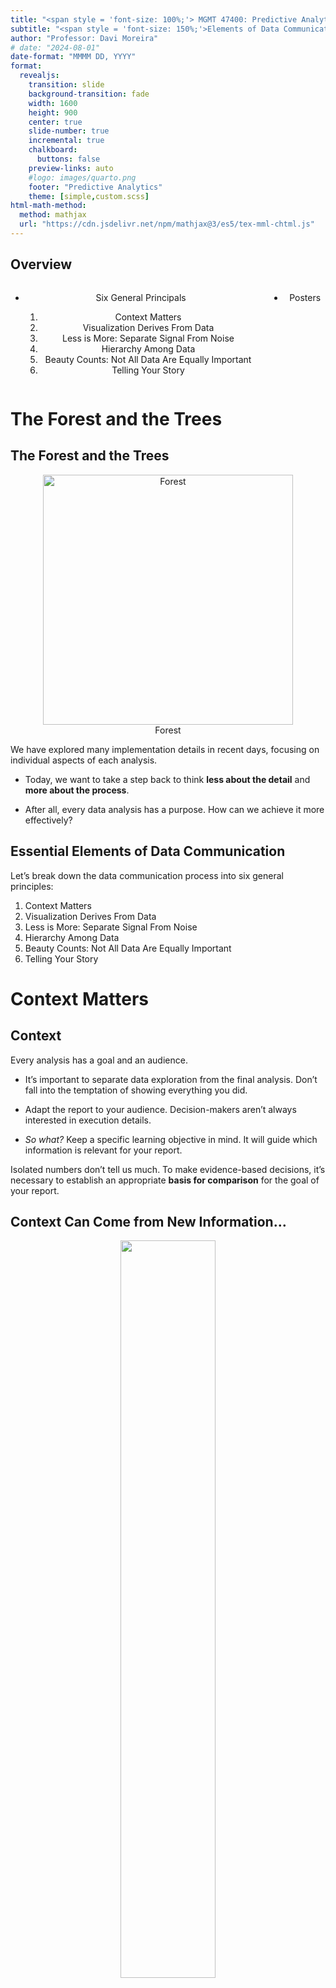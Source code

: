 ```yaml
---
title: "<span style = 'font-size: 100%;'> MGMT 47400: Predictive Analytics </span>"
subtitle: "<span style = 'font-size: 150%;'>Elements of Data Communication</span>"
author: "Professor: Davi Moreira"
# date: "2024-08-01"
date-format: "MMMM DD, YYYY"
format:
  revealjs: 
    transition: slide
    background-transition: fade
    width: 1600
    height: 900
    center: true
    slide-number: true
    incremental: true
    chalkboard: 
      buttons: false
    preview-links: auto
    #logo: images/quarto.png
    footer: "Predictive Analytics"
    theme: [simple,custom.scss]
html-math-method:
  method: mathjax
  url: "https://cdn.jsdelivr.net/npm/mathjax@3/es5/tex-mml-chtml.js"
---
```


## Overview

:::::: nonincremental
::::: columns
::: {.column width="50%" style="text-align: center; justify-content: center; align-items: center;"}
-   Six General Principals

    1.  Context Matters
    2.  Visualization Derives From Data
    3.  Less is More: Separate Signal From Noise
    4.  Hierarchy Among Data
    5.  Beauty Counts: Not All Data Are Equally Important
    6.  Telling Your Story
:::

::: {.column width="50%" style="text-align: center; justify-content: center; align-items: center;"}
-   Posters
:::
:::::
::::::

# The Forest and the Trees {background-color="#cfb991"}

## The Forest and the Trees

<center>

![Forest](figs/floresta.jpg){width="400"}

</center>

We have explored many implementation details in recent days, focusing on individual aspects of each analysis.

-   Today, we want to take a step back to think **less about the detail** and **more about the process**.

-   After all, every data analysis has a purpose. How can we achieve it more effectively?

## Essential Elements of Data Communication

Let's break down the data communication process into six general principles:

1.  Context Matters
2.  Visualization Derives From Data
3.  Less is More: Separate Signal From Noise
4.  Hierarchy Among Data
5.  Beauty Counts: Not All Data Are Equally Important
6.  Telling Your Story

# Context Matters {background-color="#cfb991"}

## Context

Every analysis has a goal and an audience.

-   It's important to separate data exploration from the final analysis. Don't fall into the temptation of showing everything you did.

-   Adapt the report to your audience. Decision-makers aren't always interested in execution details.

-   *So what?* Keep a specific learning objective in mind. It will guide which information is relevant for your report.

::: fragment
Isolated numbers don't tell us much. To make evidence-based decisions, it's necessary to establish an appropriate **basis for comparison** for the goal of your report.
:::

## Context Can Come from New Information...

<center>![](figs/contexto-add.png){width="55%"}</center>

## ...or Reinforce Existing Information

<center>![](figs/contexto-obs.png){width="60%"}</center>

# Visualization derives from data {background-color="#cfb991"}

## Choosing the Chart

-   What type of data?

-   How many dimensions?

-   Most reports are consumed in 2D media. Showing more than that can confuse the reader.

-   Be careful with scales!

## Use graphs instead of tables!

<center>

![[Table vs Plot](https://jkastellec.scholar.princeton.edu/publications/using-graphs-instead-tables-political-science){target="_blank"}](figs/table_vs_plot.png){width="60%"}

</center>

## Use graphs instead of tables!

<center>

![[Table vs Plot](https://jkastellec.scholar.princeton.edu/publications/using-graphs-instead-tables-political-science){target="_blank"}](figs/table_vs_plot_02.png){width="60%"}

</center>

## Scales Can Be Misleading

<center>

![Scale Fail](figs/escala-fail.png){width="60%"}

</center>

## Avoid Dual Axes

<center>

![Dual Axis](figs/eixo-duplo.png){width="50%"}

</center>

## Or Triple Axes!

<center>

![Triple Axis](figs/eixo-triplo.png){width="60%"}

</center>

## Fewer Pie Charts...

<center>

![Pie vs Bar](figs/pie-vs-bar.png){width="80%"}

</center>

## What?!

<center>

<img src="figs/steve-jobs-pie.jpg" width="950px"/>

[About Pie Charts](https://stats.stackexchange.com/questions/8974/problems-with-pie-charts){target="_blank"}

</center>

## Oof

<center>

![Chart Fail](figs/chart-fail.png){width="50%"}

</center>

## Check Potential Ideas! The Python or R Graph Galleries

<br>

:::::: nonincremental
::::: columns
::: {.column width="50%" style="text-align: center; justify-content: center; align-items: center;"}
<center>

![[The Python Graph Gallery](https://python-graph-gallery.com/){target="_blank"}](figs/python-logo.png){width="40%"}

</center>
:::

::: {.column width="50%" style="text-align: center; justify-content: center; align-items: center;"}
<center>

![[The R Graph Gallery](https://r-graph-gallery.com/){target="_blank"}](figs/r-logo.svg){width="40%"}

</center>
:::
:::::
::::::

# Less is More<br>Separate Signal From Noise {background-color="#cfb991"}

## Eliminating Noise

<br>

-   The more information in your visualization, the greater the cognitive load.

-   **Your objective** must be to reduce your audience cognitive costs.

<br>

::: fragment
**Data-Ink Ratio Formula**

$$
\text{Data-Ink Ratio} = \frac{\text{Data-Ink}}{\text{Total ink used to print the graphic}}
$$
:::

## Data-Ink Ratio

<br>

**Your objective** must be to reduce your audience cognitive costs.

<br>

<center>![](figs/data-ink.png){width="70%"}</center>

## Step-by-Step Cleanup

<br>

<center>![](figs/limpeza-1.png)</center>

## Eliminating the Border

<br>

<center>![](figs/limpeza-2.png)</center>

## Cleaning the Grids

<br>

<center>![](figs/limpeza-3.png)</center>

## Removing the Points

<br>

<center>![](figs/limpeza-4.png)</center>

## Processing the Axes

<br>

<center>![](figs/limpeza-5.png)</center>

## Adjusting the Label

<br>

<center>![](figs/limpeza-6.png)</center>

## Adjusting Colors

<center>![](figs/limpeza-7.png)</center>

## Before and After

<br>

<center>

![Before and After](figs/limpeza-8.png){width="100%"}

</center>

# Hierarchy Among Data {background-color="#cfb991"}

## Count the Number 3s

<center>![](figs/hierarquia-1.PNG){width="60%"}</center>

## Count the Number 3s

<center>![](figs/hierarquia-2.PNG){width="60%"}</center>

## Ways to Draw Attention

<center>![](figs/hierarquia-3.PNG){width="70%"}</center>

## Highlighting with Colors

<center>![](figs/h-cores.PNG)</center>

## Returning to Our Example

<center>![](figs/limpeza-9.png)</center>

## Returning to Our Example

<center>![](figs/limpeza-10.png)</center>

## Use Colors Strategically

<center>![](figs/cores.png)</center>

# Beauty Counts<br>Not All Data Are Equally Important {background-color="#cfb991"}

## Emphasizing the Main Point

<center>![](figs/enfase.png)</center>

## Emphasizing the Main Point

:::::: columns
::: {.column width="50%"}
<center>![](figs/enfase-2.png){width="90%"}</center>
:::

:::: {.column width="50%"}
::: fragment
<center>![](figs/enfase-3.png){width="90%"}</center>
:::
::::
::::::

# Telling Your Story {background-color="#cfb991"}

## Bringing It All Together

Let's tell a story starting from the chart below, making step-by-step adaptations we've discussed. What is it telling you?

<center>![](figs/final-1.png){width="50%"}</center>

## Bringing It All Together

<center>![](figs/final-2.png)</center>

## Bringing It All Together

<center>![](figs/final-3.png)</center>

## Bringing It All Together

<center>![](figs/final-4.png)</center>

## Bringing It All Together

<center>![](figs/final-5.png)</center>

## Final Narrative

<center>![](figs/hist-1.png)</center>

## Final Narrative

<center>![](figs/hist-2.png)</center>

## Final Narrative

<center>![](figs/hist-3.png)</center>

## Final Narrative

<center>![](figs/hist-4.png)</center>

## Final Narrative

<center>![](figs/hist-5.png)</center>

## Final Narrative

<center>![](figs/hist-6.png)</center>

## Final Narrative

<center>![](figs/hist-7.png)</center>

## Final Narrative

<center>![](figs/hist-8.png)</center>

## Before and After

<center>![](figs/hist-9.png)</center>

# Applications {background-color="#cfb991"}

```r
# remotes::install_github("kjhealy/covdata")
# library(covdata)
library(tidyverse)
library(ggrepel)
#library(Cairo)
library(slider)
library(ggforce)
library(here)

covnat <- read_csv(here("lecture_slides/99_data_communication_poster/data","covdata.csv"))
load(here("lecture_slides/99_data_communication_poster/data","nytexcess.rda"))
```

## [COVID-19 Evolution](https://kjhealy.github.io/covdata/)

```r
## Not In function
"%nin%" <- function(x, y) {
  return(!(x %in% y))
}

focus_cn <- c("CHN", "DEU", "GBR", "USA", "IRN", "JPN",
              "KOR", "ITA", "FRA", "ESP", "CHE", "TUR")

cgroup_cols <- c("#195F90FF", "#D76500FF", "#238023FF", "#AB1F20FF", "#7747A3FF", 
                 "#70453CFF", "#D73EA8FF", "#666666FF", "#96971BFF", "#1298A6FF", "#6F9BD6FF", 
                 "#FF952DFF", "gray70")

covnat %>%
  filter(cu_cases > 99) %>%
  mutate(days_elapsed = date - min(date),
         end_label = ifelse(date == max(date), cname, NA),
         end_label = recode(end_label, `United States` = "USA",
                            `Iran, Islamic Republic of` = "Iran",
                            `Korea, Republic of` = "South Korea",
                            `United Kingdom` = "UK"),
         cname = recode(cname, `United States` = "USA",
                        `Iran, Islamic Republic of` = "Iran",
                        `Korea, Republic of` = "South Korea",
                        `United Kingdom` = "UK"),
         end_label = case_when(iso3 %in% focus_cn ~ end_label,
                               TRUE ~ NA_character_), 
         cgroup = case_when(iso3 %in% focus_cn ~ iso3, 
                            TRUE ~ "ZZOTHER")) %>%
  ggplot(mapping = aes(x = days_elapsed, y = cu_cases, 
                       color = cgroup, label = end_label, 
                       group = cname)) + 
  geom_line(size = 0.5) + 
  geom_text_repel(nudge_x = 0.75,
                  segment.color = NA) + 
  guides(color = FALSE) + 
  scale_color_manual(values = cgroup_cols) +
  scale_y_continuous(labels = scales::comma_format(accuracy = 1), 
                     breaks = 2^seq(4, 20, 1),
                     trans = "log2") + 
  labs(x = "Days Since 100th Confirmed Case", 
       y = "Cumulative Number of Reported Cases (log2 scale)", 
       title = "Cumulative Reported Cases of COVID-19, Selected Countries", 
       subtitle = paste("ECDC data as of", format(max(covnat$date), "%A, %B %e, %Y")), 
       caption = "Kieran Healy @kjhealy / Data: https://www.ecdc.europa.eu/") +
  theme_minimal()
```

## Moving Average

```r
covnat %>%
  mutate(cname = recode(cname, `United States` = "USA",
                        `Iran, Islamic Republic of` = "Iran",
                        `Korea, Republic of` = "South Korea",
                        `United Kingdom` = "UK"),
         cgroup = case_when(iso3 %in% focus_cn ~ iso3, 
                            TRUE ~ "ZZOTHER")) %>%
  mutate(cases7 = slider::slide_dbl((deaths/pop)*1e6, mean, .before = 7, .after = 0, na.rm = TRUE),
         deaths7 = slider::slide_dbl((deaths/pop)*1e6, mean, .before = 7, .after = 0, na.rm = TRUE)) %>%
  filter(iso3 %in% focus_cn) %>%
  ggplot(mapping = aes(x = date, y = deaths7)) + 
  geom_line(size = 0.5) + 
  facet_wrap(~ cname) +
  labs(x = "Date", 
       y = "Deaths per Million Population (Seven-Day Rolling Average)", 
       title = "Deaths from COVID-19, Selected Countries", 
       subtitle = paste("ECDC data as of", format(max(covnat$date), "%A, %B %e, %Y")), 
       caption = "Kieran Healy @kjhealy / Data: https://www.ecdc.europa.eu/") +
  theme_minimal()
```

## Deaths in New York

```r
nytexcess %>%
  filter(placename == "New York City") %>%
  group_by(year, week) %>%
  mutate(yr_ind = year %in% 2020) %>%
  ggplot(aes(x = week, y = deaths, color = yr_ind, group = year)) + 
  geom_line(size = 0.9) + 
  scale_color_manual(values = c("gray70", "red"), labels = c("2017-2019", "2020")) +
  scale_y_continuous(labels = scales::comma) +
  labs(x = "Week of the Year", 
       y = "Total Deaths", 
       color = "Year",
       title = "Weekly Recorded Deaths in New York City, 2017-2020") + 
  theme_minimal() + 
  theme(legend.position = "top")
```

## Additional Material

-   [Flowing Data](https://flowingdata.com/)
-   [Information is Beautiful](https://informationisbeautiful.net/blog/)
-   [The Functional Art](http://www.thefunctionalart.com/)
-   [COVID in the Financial Times](https://www.ft.com/content/a2901ce8-5eb7-4633-b89c-cbdf5b386938)

````{=html}
<!---

# Dashboards {background-color="#cfb991"}

## Dashboards

<center>

![Flexdashboard](figs/flexdashboard_logo.png){width="250"}

</center>

The goal of [`flexdashboard`](https://pkgs.rstudio.com/flexdashboard/index.html) is to facilitate the creation of interactive dashboards with `R Markdown`.

## Flexdashboard: Features

-   Support for a wide variety of components, including `htmlwidgets`; base graphics, structure, and grid; tabular data; gauges and value boxes; and text annotations.

-   Flexible and easy to specify layouts based on rows and columns. Components are intelligently resized to fill the browser and adapted for mobile display.

-   Storyboard layouts to present sequences of visualizations and related commentary.

## Flexdashboard: Installation and Use

After installing the package, to create a `flexdashboard` simply open a new `R Markdown` document with the output format `flexdashboard::flex_dashboard`. You can do this from within RStudio using: `File > New File > R Markdown...`:

```r
install.packages("flexdashboard")
```

<center>

```r
knitr::include_graphics("figs/flexdashboard_template.png") 
```

</center>

## Flexdashboard: Layout

::::: columns
::: {.column width="60%"}
<br>

```r
knitr::include_graphics("figs/flexdashboard_layout_01.png") 
```
:::

::: {.column width="40%"}
<br>

-   Dashboards are divided into columns and rows, with output components delineated using level 3 `markdown` headers (`###`).

-   By default, dashboards are laid out in a single column, with charts stacked vertically and sized to fill the available height of the browser.
:::
:::::

## Flexdashboard: Layout

::::: columns
::: {.column width="60%"}
<br>

```r
knitr::include_graphics("figs/flexdashboard_layout_02.png") 
```
:::

::: {.column width="40%"}
<br>

-   Depending on the nature of your dashboard (number of components, ideal component height, etc.), you might prefer a scrolling layout where components occupy their natural height and the browser scrolls when additional vertical space is needed.

-   You can specify this attribute via the `vertical_layout: scroll` option.
:::
:::::

## Flexdashboard: Layout

::::: columns
::: {.column width="60%"}
<br>

```r
knitr::include_graphics("figs/flexdashboard_layout_03.png") 
```
:::

::: {.column width="40%"}
<br>

-   You can also choose to orient the dashboards by row instead of by column by specifying `orientation: rows`.
:::
:::::

## Flexdashboard: Storyboard

::::: columns
::: {.column width="60%"}
<br>

```r
knitr::include_graphics("figs/storyboard_template.png") 
```
:::

::: {.column width="40%"}
<br>

-   Storyboards are an alternative to the row and column-based layout schemes.

-   They are suitable for presenting a sequence of data visualizations and related commentary.

-   To create a storyboard layout, add `storyboard: true` to the dashboard's preamble. This option includes a set of level 3 dashboard components (`###`). Each component will receive its own frame in the storyboard, with the section title used as a navigation caption.
:::
:::::

## Dashboard: Additional Material

-   [Flexdashboard Sample Layouts](https://pkgs.rstudio.com/flexdashboard/articles/layouts.html)

-   [Flexdashboard Examples](https://pkgs.rstudio.com/flexdashboard/articles/examples.html)

-   [Using Flexdashboard](https://pkgs.rstudio.com/flexdashboard/articles/using.html)

-   [Interactive Web-Based Data Visualization with R](https://plotly-r.com/)

-   [Quarto Dashboards](https://quarto.org/docs/dashboards/)

-   [Shiny Dashboards](https://shiny.rstudio.com/gallery/)
--->
````

# Poster {background-color="#cfb991"}

## Why a Poster Presentation?

:::::: nonincremental
::::: columns
::: {.column width="50%" style="text-align: center; justify-content: center; align-items: center;"}
<center>![](figs/project-history.jpg){width="60%"}</center>
:::

::: {.column width="50%" style="text-align: center; justify-content: center; align-items: center;"}
<br>

<br>

-   Showcases your work

-   Organizes your ideas and results

-   Is visually appealing

-   Encourages interactive discussion

-   Demonstrates your mastery of predictive analytics concepts
:::
:::::
::::::

## Designing a Predictive Analytics Poster: Objectives

:::::: nonincremental
::::: columns
::: {.column width="50%" style="text-align: center; justify-content: center; align-items: center;"}
<center>![](figs/paper-abstract.jpg){width="70%"}</center>
:::

::: {.column width="50%" style="text-align: center; justify-content: center; align-items: center;"}
<br>

<br>

-   Communicate **key findings** and **impact** of your project

-   Highlight the **predictive approach**, methodology, and novel insights

-   Highlight the **business implications and insights**
:::
:::::
::::::

## Planning Your Poster: Template and Rubric

<br>

<center>

![[Template](https://github.com/davi-moreira/2025S_predictive_analytics_MGMT474/raw/refs/heads/main/docs/lecture_slides/99_data_communication_poster/2025S_mgmt474_poster_template.pptx.zip){target="_blank"} and [Rubric](https://www.purdue.edu/undergrad-research/conferences/spring/Rubric_Poster.pdf){target="_blank"}](figs/poster_template.png){width="70%"}

</center>

:::: aside
::: {style="font-size: 80%;"}
*Thanks to [Professor Matthew A. Lanham](https://matthewalanham.com/){target="_blank"} for sharing the original version of this template. Checking his [personal webpage](https://matthewalanham.com/){target="_blank"} is highly recommended!*
:::
::::

<br>

## Planning Your Poster: Visual Hierarchy

:::::: nonincremental
::::: columns
::: {.column width="50%" style="text-align: center; justify-content: center; align-items: center;"}
<br>

<br>

<center>

![[Template](https://github.com/davi-moreira/2025S_predictive_analytics_MGMT474/raw/refs/heads/main/docs/lecture_slides/99_data_communication_poster/2025S_mgmt474_poster_template.pptx.zip){target="_blank"}, [Rubric](https://www.purdue.edu/undergrad-research/conferences/spring/Rubric_Poster.pdf){target="_blank"}, and [Video](https://www.youtube.com/watch?v=ReN-QcVTZ1o){target="_blank"}](figs/poster_template.png){width="90%"}

</center>
:::

::: {.column width="50%" style="text-align: center; justify-content: center; align-items: center;"}
<br>

-   Provide a visually engaging, **easy-to-navigate** summary

-   Always in columns!

-   **Headings:** Large and bold to guide the reader

-   **Color & Contrast:** Choose a simple palette that highlights main points

-   **Font Size:** Text should be legible from \~3 feet away

-   **Flow:** Logical reading order from top-left to bottom-right
:::
:::::
::::::

## Planning Your Poster: Layout & Design

::::::: nonincremental
:::::: columns
::: {.column width="50%" style="text-align: center; justify-content: center; align-items: center;"}
<br>

<br>

<center>

![[Template](https://github.com/davi-moreira/2025S_predictive_analytics_MGMT474/raw/refs/heads/main/docs/lecture_slides/99_data_communication_poster/2025S_mgmt474_poster_template.pptx.zip){target="_blank"}, [Rubric](https://www.purdue.edu/undergrad-research/conferences/spring/Rubric_Poster.pdf){target="_blank"}, and [Video](https://www.youtube.com/watch?v=ReN-QcVTZ1o){target="_blank"}](figs/poster_template.png){width="90%"}

</center>
:::

:::: {.column width="50%" style="text-align: center; justify-content: center; align-items: center;"}
::: {style="font-size: 70%;"}
-   **Keep It Simple**

    -   Limit text and rely on **figures, charts, and bullet points**
    -   Use consistent **color schemes**, fonts, and alignment
    -   Use a **QR Code** to drive your audience to a dashboard or the project webpage

-   **Use of Space**

    -   **White space is your friend** — avoid clutter
    -   Group related sections in boxes or areas for clarity
    -   60% Graphics / 40% Text

-   **Key Text Guidelines**

    -   Title: \~85–100 pt
    -   Headings/Subheadings: \~46–55 pt
    -   Body Text: \~34–38 pt
    -   Captions: \~26–28 pt
    -   Should be readble from 3 feet away
:::
::::
::::::
:::::::

## Planning Your Poster: Organizing Your Content

::::::: nonincremental
:::::: columns
::: {.column width="50%" style="text-align: center; justify-content: center; align-items: center;"}
<br>

<center>

![[Template](https://github.com/davi-moreira/2025S_predictive_analytics_MGMT474/raw/refs/heads/main/docs/lecture_slides/99_data_communication_poster/2025S_mgmt474_poster_template.pptx.zip){target="_blank"}, [Rubric](https://www.purdue.edu/undergrad-research/conferences/spring/Rubric_Poster.pdf){target="_blank"}, and [Video](https://www.youtube.com/watch?v=ReN-QcVTZ1o){target="_blank"}](figs/poster_template.png){width="90%"}

</center>
:::

:::: {.column width="50%" style="text-align: center; justify-content: center; align-items: center;"}
::: {style="font-size: 70%;"}
1.  **Title & Authors:** Clear, concise, and visible
2.  **Abstract/Introduction:** One clear and concise paragraph to show why your problem is important and what are the main results.
3.  **Business Problem:** What is your project goal?
4.  **Analytics Problem Framing:** What you aim to predict or explain and why
5.  **Research Question:** Summarise your project in a question you will answer
6.  **Data and EDA:** Key variables, data collection.
7.  **Methodology:** Modeling approach focusing on the response variable.
8.  **Model Building and Evaluation:** Model results clear and appropriately evaluated
9.  **Business Implication:** Business validation of model/solution demonstrated. Main findings, performance metrics, interpretation
10. **Conclusion & Future Work:** Wrap-up and potential next steps
11. **Acknowledgments & References:** Recognize collaborators and sources
:::
::::
::::::
:::::::

## Designing for Predictive Analytics

::::::: nonincremental
:::::: columns
::: {.column width="50%" style="text-align: center; justify-content: center; align-items: center;"}
<br>

<center>

![[Template](https://github.com/davi-moreira/2025S_predictive_analytics_MGMT474/raw/refs/heads/main/docs/lecture_slides/99_data_communication_poster/2025S_mgmt474_poster_template.pptx.zip){target="_blank"}, [Rubric](https://www.purdue.edu/undergrad-research/conferences/spring/Rubric_Poster.pdf){target="_blank"}, and [Video](https://www.youtube.com/watch?v=ReN-QcVTZ1o){target="_blank"}](figs/poster_template.png){width="90%"}

</center>
:::

:::: {.column width="50%" style="text-align: center; justify-content: center; align-items: center;"}
::: {style="font-size: 80%;"}
-   **Emphasize the Predictive Component**

    -   **Model Choice:** Clearly state if you used linear regression, random forests, neural networks, etc.
    -   **Metrics:** Include accuracy, RMSE, AUC, or other relevant metrics
    -   **Model Interpretation:** Highlight key features or coefficients that drove the predictions

-   **Data Visualization Tips**

    -   Use **labeled graphs** (e.g., bar charts, scatter plots, confusion matrices)
    -   Show **before-and-after** comparisons if you performed feature engineering
    -   Explain the importance of **training vs. testing sets** (or cross-validation)
:::
::::
::::::
:::::::

## Crafting a Clear Narrative

<center>![](figs/how-to-write-good-02.png){width="35%"}</center>

## Crafting a Clear Narrative

<center>

![Word Count](figs/thesis_word_count_02.gif){width="60%"}

</center>

## Crafting a Clear Narrative

:::::: nonincremental
::::: columns
::: {.column width="50%" style="text-align: center; justify-content: center; align-items: center;"}
<br>

<center>

![[Template](https://github.com/davi-moreira/2025S_predictive_analytics_MGMT474/raw/refs/heads/main/docs/lecture_slides/99_data_communication_poster/2025S_mgmt474_poster_template.pptx.zip){target="_blank"}, [Rubric](https://www.purdue.edu/undergrad-research/conferences/spring/Rubric_Poster.pdf){target="_blank"}, and [Video](https://www.youtube.com/watch?v=ReN-QcVTZ1o){target="_blank"}](figs/poster_template.png){width="90%"}

</center>
:::

::: {.column width="50%" style="text-align: center; justify-content: center; align-items: center;"}
-   **Introduction & Problem Statement**

    -   Present the real-world problem or question
    -   Briefly mention why it matters (e.g., business impact, social relevance)

-   **The "So What?" Factor**

    -   Emphasize the **value** of your predictive findings
    -   Illustrate how stakeholders can use predictions or insights
:::
:::::
::::::

## Research Design Flow

<center>

![](figs/research_design_flow.jpg){width="90%"}

Show each step as a **section** in your poster or as **bullet points** under Methodology

</center>

```{=html}
<!---

:::::: nonincremental
::::: columns
::: {.column width="50%" style="text-align: center; justify-content: center; align-items: center;"}

<center>

![[Template](https://github.com/davi-moreira/2025S_predictive_analytics_MGMT474/raw/refs/heads/main/docs/lecture_slides/99_data_communication_poster/2025S_mgmt474_poster_template.pptx.zip){target="_blank"}, [Rubric](https://www.purdue.edu/undergrad-research/conferences/spring/Rubric_Poster.pdf){target="_blank"}, and [Video](https://www.youtube.com/watch?v=ReN-QcVTZ1o){target="_blank"}](figs/poster_template.png){width="90%"}

</center>

:::

::: {.column width="50%" style="text-align: center; justify-content: center; align-items: center;"}


![](figs/research_design_flow.jpg){width="90%"}

- Show each step as a **section** in your poster or as **bullet points** under Methodology

:::
:::::
::::::

--->
```

## Effective Figures and Tables

:::::: nonincremental
::::: columns
::: {.column width="50%" style="text-align: center; justify-content: center; align-items: center;"}
<br>

<center>

![[Template](https://github.com/davi-moreira/2025S_predictive_analytics_MGMT474/raw/refs/heads/main/docs/lecture_slides/99_data_communication_poster/2025S_mgmt474_poster_template.pptx.zip){target="_blank"}, [Rubric](https://www.purdue.edu/undergrad-research/conferences/spring/Rubric_Poster.pdf){target="_blank"}, and [Video](https://www.youtube.com/watch?v=ReN-QcVTZ1o){target="_blank"}](figs/poster_template.png){width="90%"}

</center>
:::

::: {.column width="50%" style="text-align: center; justify-content: center; align-items: center;"}
-   **Charts and Graphs**

    -   Label **axes**, include **legends** only if necessary
    -   Highlight the data that supports your main argument
    -   Provide **short, descriptive captions** beneath each figure

-   **Tables**

    -   Keep tables **simple**, emphasize key results
    -   Consider whether a chart might be more impactful than a table
:::
:::::
::::::

## Results & Interpretation

::::::: nonincremental
:::::: columns
::: {.column width="50%" style="text-align: center; justify-content: center; align-items: center;"}
<br>

<center>

![[Template](https://github.com/davi-moreira/2025S_predictive_analytics_MGMT474/raw/refs/heads/main/docs/lecture_slides/99_data_communication_poster/2025S_mgmt474_poster_template.pptx.zip){target="_blank"}, [Rubric](https://www.purdue.edu/undergrad-research/conferences/spring/Rubric_Poster.pdf){target="_blank"}, and [Video](https://www.youtube.com/watch?v=ReN-QcVTZ1o){target="_blank"}](figs/poster_template.png){width="90%"}

</center>
:::

:::: {.column width="50%" style="text-align: center; justify-content: center; align-items: center;"}
::: {style="font-size: 70%;"}
<br>

-   **Showcase Predictive Performance**

    -   Provide confusion matrices for classification models
    -   Compare model performance with baseline or benchmark
    -   Discuss **practical implications** of the performance metrics

-   **Critical Thinking**

    -   Explain **why** the model performed well or poorly
    -   Reflect on **limitations** (e.g., small dataset, missing variables, etc.)
    -   Suggest ways to **improve** performance or replicate your findings
:::
::::
::::::
:::::::

## Conclusion & Future Work

:::::: nonincremental
::::: columns
::: {.column width="50%" style="text-align: center; justify-content: center; align-items: center;"}
<br>

<center>

![[Template](https://github.com/davi-moreira/2025S_predictive_analytics_MGMT474/raw/refs/heads/main/docs/lecture_slides/99_data_communication_poster/2025S_mgmt474_poster_template.pptx.zip){target="_blank"}, [Rubric](https://www.purdue.edu/undergrad-research/conferences/spring/Rubric_Poster.pdf){target="_blank"}, and [Video](https://www.youtube.com/watch?v=ReN-QcVTZ1o){target="_blank"}](figs/poster_template.png){width="90%"}

</center>
:::

::: {.column width="50%" style="text-align: center; justify-content: center; align-items: center;"}
-   **Main Takeaways**

    -   Recap **key predictions and findings** in plain language
    -   Emphasize the **impact** and potential applications

-   **Next Steps**

    -   Possible avenues for **further research** or new data
    -   Encouraging further validation, deployment, or real-world testing
:::
:::::
::::::

## Final Touches

:::::: nonincremental
::::: columns
::: {.column width="50%" style="text-align: center; justify-content: center; align-items: center;"}
<br>

<center>

![[Template](https://github.com/davi-moreira/2025S_predictive_analytics_MGMT474/raw/refs/heads/main/docs/lecture_slides/99_data_communication_poster/2025S_mgmt474_poster_template.pptx.zip){target="_blank"}, [Rubric](https://www.purdue.edu/undergrad-research/conferences/spring/Rubric_Poster.pdf){target="_blank"}, and [Video](https://www.youtube.com/watch?v=ReN-QcVTZ1o){target="_blank"}](figs/poster_template.png){width="90%"}

</center>
:::

::: {.column width="50%" style="text-align: center; justify-content: center; align-items: center;"}
-   **Acknowledgments & References**

    -   Recognize supporting faculty, funding sources, and collaborators
    -   Cite any references (including data sources and libraries) in a **consistent format**

-   **Proofreading & Practice**

-   Spell-check all text, verify data accuracy, ensure images are clear

-   **Practice** explaining your poster to a non-expert
:::
:::::
::::::

## Presenting your Poster

:::::: nonincremental
::::: columns
::: {.column width="50%" style="text-align: center; justify-content: center; align-items: center;"}
<br>

<center>

![[Template](https://github.com/davi-moreira/2025S_predictive_analytics_MGMT474/raw/refs/heads/main/docs/lecture_slides/99_data_communication_poster/2025S_mgmt474_poster_template.pptx.zip){target="_blank"}, [Rubric](https://www.purdue.edu/undergrad-research/conferences/spring/Rubric_Poster.pdf){target="_blank"}, and [Video](https://www.youtube.com/watch?v=ReN-QcVTZ1o){target="_blank"}](figs/poster_template.png){width="90%"}

</center>
:::

::: {.column width="50%" style="text-align: center; justify-content: center; align-items: center;"}
-   **Tips for Presenting Well**

    -   Arrive early to set up

    -   Stay close and off to the side

    -   Prepare a **30-second, 90-second, and 2-minute elevator pitches** using your poster as a visual guide

    -   Invite questions to spark in-depth discussions

    -   Actively ask questions to your audience

    -   Use your hands to direct your listener to your poster

    -   Prevent you or someone else blocking the poster

    -   [Follow the dress code!](https://www.purdue.edu/undergrad-research/conferences/fall/photo-gallery.php){target="_blank"}
:::
:::::
::::::

# Summary {background-color="#cfb991"}

## Summary

::::::: nonincremental
:::::: {style="font-size: 80%;"}
Main Takeaways from this lecture:

::::: columns
::: {.column width="50%" style="text-align: center; justify-content: center; align-items: center;"}
-   **Data Communication Principles**:

    -   Context matters: Tailor your analysis to the audience and goal.
    -   Focus on the story: Highlight insights, not the process.
    -   Beauty and clarity: Simplify visuals, use appropriate colors, and remove unnecessary elements.

-   **Visualization Best Practices**:

    -   Use graphs instead of tables where possible.
    -   Avoid misleading scales and excessive dimensions.
    -   Prioritize hierarchy and emphasize key data points.
:::

::: {.column width="50%" style="text-align: center; justify-content: center; align-items: center;"}
```{=html}
<!---
-   **Effective Dashboards**:

    -   Utilize tools like `flexdashboard` to create interactive layouts.
    -   Structure information logically, adapting to mobile and web use.
    -   Storyboard layouts help narrate data insights step-by-step.
--->
```

-   **Poster**:

    -   **Simplicity** and clarity win over clutter
    -   Emphasize the **predictive analytics** approach and metrics
    -   Ensure **visual impact** and logical flow
    -   Practice delivering a concise overview of your work

-   **Final Message**:

    -   Less is more. Reduce complexity to communicate data effectively.
    -   Always keep your audience's decision-making needs at the forefront.
:::
:::::
::::::
:::::::

# Thank you! {background-color="#cfb991"}
